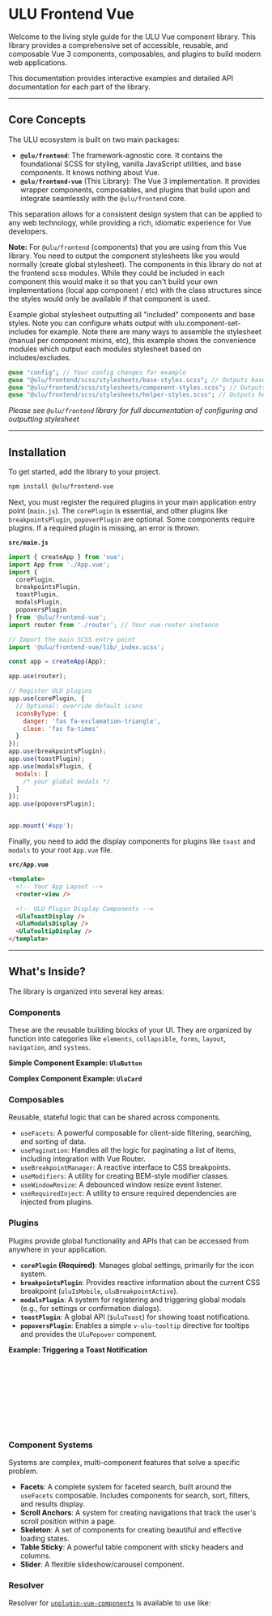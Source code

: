 

<Meta title="Overview/Introduction" />

# ULU Frontend Vue

Welcome to the living style guide for the ULU Vue component library. This library provides a comprehensive set of accessible, reusable, and composable Vue 3 components, composables, and plugins to build modern web applications.

This documentation provides interactive examples and detailed API documentation for each part of the library.

---

## Core Concepts

The ULU ecosystem is built on two main packages:

- **`@ulu/frontend`**: The framework-agnostic core. It contains the foundational SCSS for styling, vanilla JavaScript utilities, and base components. It knows nothing about Vue. 
- **`@ulu/frontend-vue`** (This Library): The Vue 3 implementation. It provides wrapper components, composables, and plugins that build upon and integrate seamlessly with the `@ulu/frontend` core.

This separation allows for a consistent design system that can be applied to any web technology, while providing a rich, idiomatic experience for Vue developers.

**Note:** For `@ulu/frontend` (components) that you are using from this Vue library. You need to output the component stylesheets like you would normally (create global stylesheet). The components in this library do not at the frontend scss modules. While they could be included in each component this would make it so that you can't build your own implementations (local app component / etc) with the class structures since the styles would only be available if that component is used. 

Example global stylesheet outputting all "included" components and base styles. Note you can configure whats output with ulu.component-set-includes for example. Note there are many ways to assemble the stylesheet (manual per component mixins, etc), this example shows the convenience modules which output each modules stylesheet based on includes/excludes.

```sass
@use "config"; // Your config changes for example
@use "@ulu/frontend/scss/stylesheets/base-styles.scss"; // Outputs base styles that are included
@use "@ulu/frontend/scss/stylesheets/component-styles.scss"; // Outputs component styles that are included
@use "@ulu/frontend/scss/stylesheets/helper-styles.scss"; // Outputs helper styles that are included
```

*Please see `@ulu/frontend` library for full documentation of configuring and outputting stylesheet*

---

## Installation

To get started, add the library to your project.

```bash
npm install @ulu/frontend-vue
```

Next, you must register the required plugins in your main application entry point (`main.js`). The `corePlugin` is essential, and other plugins like `breakpointsPlugin`, `popoverPlugin` are optional. Some components require plugins. If a required plugin is missing, an error is thrown.

**`src/main.js`**
```javascript
import { createApp } from 'vue';
import App from './App.vue';
import { 
  corePlugin, 
  breakpointsPlugin, 
  toastPlugin, 
  modalsPlugin, 
  popoversPlugin 
} from '@ulu/frontend-vue';
import router from './router'; // Your vue-router instance

// Import the main SCSS entry point
import '@ulu/frontend-vue/lib/_index.scss';

const app = createApp(App);

app.use(router);

// Register ULU plugins
app.use(corePlugin, {
  // Optional: override default icons
  iconsByType: {
    danger: 'fas fa-exclamation-triangle',
    close: 'fas fa-times'
  }
});
app.use(breakpointsPlugin);
app.use(toastPlugin);
app.use(modalsPlugin, { 
  modals: [
    /* your global modals */
  ] 
});
app.use(popoversPlugin);


app.mount('#app');
```

Finally, you need to add the display components for plugins like `toast` and `modals` to your root `App.vue` file.

**`src/App.vue`**
```html
<template>
  <!-- Your App Layout -->
  <router-view />

  <!-- ULU Plugin Display Components -->
  <UluToastDisplay />
  <UluModalsDisplay />
  <UluTooltipDisplay />
</template>
```

---

## What's Inside?

The library is organized into several key areas:

### Components

These are the reusable building blocks of your UI. They are organized by function into categories like `elements`, `collapsible`, `forms`, `layout`, `navigation`, and `systems`.

**Simple Component Example: `UluButton`**

<Canvas of={ButtonStories.Primary} />

**Complex Component Example: `UluCard`**

<Canvas of={CardStories.Default} />

### Composables

Reusable, stateful logic that can be shared across components.

- `useFacets`: A powerful composable for client-side filtering, searching, and sorting of data.
- `usePagination`: Handles all the logic for paginating a list of items, including integration with Vue Router.
- `useBreakpointManager`: A reactive interface to CSS breakpoints.
- `useModifiers`: A utility for creating BEM-style modifier classes.
- `useWindowResize`: A debounced window resize event listener.
- `useRequiredInject`: A utility to ensure required dependencies are injected from plugins.

### Plugins

Plugins provide global functionality and APIs that can be accessed from anywhere in your application.

- **`corePlugin` (Required)**: Manages global settings, primarily for the icon system.
- **`breakpointsPlugin`**: Provides reactive information about the current CSS breakpoint (`uluIsMobile`, `uluBreakpointActive`).
- **`modalsPlugin`**: A system for registering and triggering global modals (e.g., for settings or confirmation dialogs).
- **`toastPlugin`**: A global API (`$uluToast`) for showing toast notifications.
- **`popoversPlugin`**: Enables a simple `v-ulu-tooltip` directive for tooltips and provides the `UluPopover` component.

**Example: Triggering a Toast Notification**
```javascript
import { useToast } from '@ulu/frontend-vue';

const toast = useToast();

toast.add({
  title: 'Success!',
  description: 'Your profile has been updated.',
  class: 'is-success'
});
```

### Component Systems

Systems are complex, multi-component features that solve a specific problem.

- **Facets**: A complete system for faceted search, built around the `useFacets` composable. Includes components for search, sort, filters, and results display.
- **Scroll Anchors**: A system for creating navigations that track the user's scroll position within a page.
- **Skeleton**: A set of components for creating beautiful and effective loading states.
- **Table Sticky**: A powerful table component with sticky headers and columns.
- **Slider**: A flexible slideshow/carousel component.

### Resolver

Resolver for [`unplugin-vue-components`](https://github.com/unplugin/unplugin-vue-components/tree/main]) is available to use like:

```js
// vite.config.js

import { defineConfig } from "vite";
import Components from "unplugin-vue-components/vite";
import { UluUnpluginResolver } from "@ulu/frontend-vue/resolver";

export default defineConfig({
  plugins: [
    // ...
    Components({ 
      resolvers: [
        UluUnpluginResolver()
      ]
    }),
    // ...
  ],
  // ...
});
```